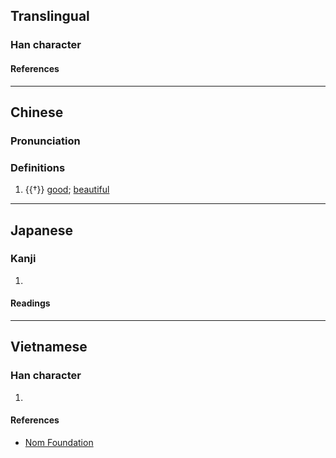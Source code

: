 {{character info}}
==Translingual==

===Han character===
{{Han char|rn=38|rad=女|as=12|sn=15|four=44427|canj=VNLB|ids=⿰女隋}}

====References====
{{Han ref|kx=0270.390|dkj=06706|dj=0538.350|hdz=21078.120|uh=5AF7}}

----

==Chinese==
{{zh-forms|alt=媠}}

===Pronunciation===
{{zh-pron
|m=tuǒ
|c=to5
|h=pfs=
|md=
|mn=súi
|w=
|mc=y
|oc=y
|cat=a
}}

===Definitions===
{{zh-hanzi}}

# {{†}} [[good]]; [[beautiful]]

----

==Japanese==

===Kanji===
{{ja-kanji|grade=|rs=女12}}

# {{rfdef|ja|sort=女12}}

====Readings====
{{ja-readings
|goon=だ, た
|kanon=た
|kun=うつく-し.い, みめよ-い
}}

----

==Vietnamese==

===Han character===
{{vi-readings|rs=女12|reading=rể}}

# {{rfdef|vi|sort=女12}}

====References====
* [http://nomfoundation.org/common/nom_details.php?codepoint=5af7 Nom Foundation]